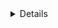     
<details>

`PersistentVolumes` can be configured to be expandable. This feature when set to `true`, allows the users to resize the volume by editing the corresponding `PersistentVolumeClaims` object.

This can become useful in case your storage usage grows and you want to resize the disk on-the-fly without having to resync data across PVCs.

To verify if your storage class allows volume expansion you can run:

```shell
kubectl get storageclass -o json | jq '.items[].allowVolumeExpansion'
true
```

In case it returns `false`, you can enable volume expansion capabilities for your storage class by running:

```shell
kubectl patch storageclass -p '{"allowVolumeExpansion": true}'
storageclass.storage.k8s.io/gp2 patched
```

> N.B:
>  - expanding a persistent volume is a time consuming operation
>  - some platforms have a per-volume quota of one modification every 6 hours
>  - not all the volume types support this feature. Please take a look at the [official docs](https://kubernetes.io/docs/concepts/storage/storage-classes/#allow-volume-expansion) for more info

</details>

